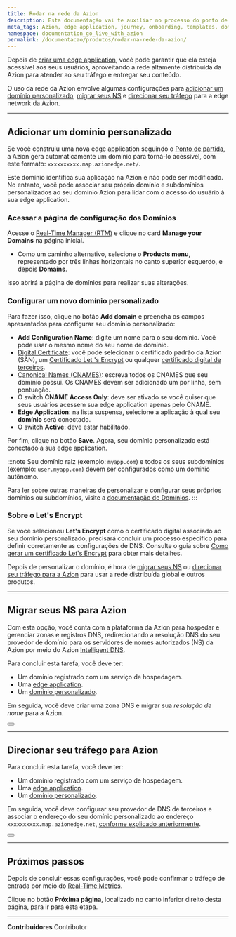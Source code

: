 ```yaml
---
title: Rodar na rede da Azion
description: Esta documentação vai te auxiliar no processo do ponto de partida para dar seus primeiros passos na Azion.
meta_tags: Azion, edge application, journey, onboarding, templates, domain, traffic
namespace: documentation_go_live_with_azion
permalink: /documentacao/produtos/rodar-na-rede-da-azion/
---
```



Depois de [criar uma edge application](/pt-br/documentacao/produtos/comecar-com-um-template/), você pode garantir que ela esteja acessível aos seus usuários, aproveitando a rede altamente distribuída da Azion para atender ao seu tráfego e entregar seu conteúdo.

O uso da rede da Azion envolve algumas configurações para [adicionar um domínio personalizado](#adicionar-um-dominio-personalizado), [migrar seus NS](#migrar-seus-ns-para-azion) e [direcionar seu tráfego](#direcionar-seu-trafego-para-azion) para a edge network da Azion.

---

## Adicionar um domínio personalizado

Se você construiu uma nova edge application seguindo o [Ponto de partida](/pt-br/documentacao/produtos/ponto-de-partida/), a Azion gera automaticamente um domínio para torná-lo acessível, com este formato: `xxxxxxxxxx.map.azionedge.net/`.

Este domínio identifica sua aplicação na Azion e não pode ser modificado. No entanto, você pode associar seu próprio domínio e subdomínios personalizados ao seu domínio Azion para lidar com o acesso do usuário à sua edge application.

### Acessar a página de configuração dos Domínios

Acesse o [Real-Time Manager (RTM)](https://manager.azion.com/) e clique no card **Manage your Domains** na página inicial.

- Como um caminho alternativo, selecione o **Products menu**, representado por três linhas horizontais no canto superior esquerdo, e depois **Domains**.

Isso abrirá a página de domínios para realizar suas alterações.

### Configurar um novo domínio personalizado

Para fazer isso, clique no botão **Add domain** e preencha os campos apresentados para configurar seu domínio personalizado:

- **Add Configuration Name**: digite um nome para o seu domínio. Você pode usar o mesmo nome do seu nome de domínio.
- [Digital Certificate](/pt-br/documentacao/produtos/edge-application/digital-certificates/): você pode selecionar o certificado padrão da Azion (SAN), um [Certificado Let 's Encrypt](/pt-br/documentacao/produtos/guias/como-gerar-um-certificado-lets-encrypt/) ou qualquer [certificado digital de terceiros](/pt-br/documentacao/produtos/guias/criar-certificado-digital/).
- [Canonical Names (CNAMES)](/pt-br/documentacao/produtos/edge-application/domains/#cname): escreva todos os CNAMES que seu domínio possui. Os CNAMES devem ser adicionado um por linha, sem pontuação.
- O switch **CNAME Access Only**: deve ser ativado se você quiser que seus usuários acessem sua edge application apenas pelo CNAME.
- **Edge Application**: na lista suspensa, selecione a aplicação à qual seu **domínio** será conectado.
- O switch **Active**: deve estar habilitado.

Por fim, clique no botão **Save**. Agora, seu domínio personalizado está conectado a sua edge application.

:::note
Seu domínio raiz (exemplo: `myapp.com`) e todos os seus subdomínios (exemplo: `user.myapp.com`) devem ser configurados como um domínio autônomo.

Para ler sobre outras maneiras de personalizar e configurar seus próprios domínios ou subdomínios, visite a [documentação de Domínios](/pt-br/documentacao/produtos/guias/configurar-dominio/).
:::

### Sobre o Let's Encrypt

Se você selecionou **Let's Encrypt** como o certificado digital associado ao seu domínio personalizado, precisará concluir um processo específico para definir corretamente as configurações de DNS. Consulte o guia sobre [Como gerar um certificado Let's Encrypt](/pt-br/documentacao/produtos/guias/como-gerar-um-certificado-lets-encrypt/) para obter mais detalhes.

Depois de personalizar o domínio, é hora de [migrar seus NS](#migrar-seus-ns-para-azion) ou [direcionar seu tráfego para a Azion](#direcionar-seu-trafego-para-azion) para usar a rede distribuída global e outros produtos.

---

## Migrar seus NS para Azion

Com esta opção, você conta com a plataforma da Azion para hospedar e gerenciar zonas e registros DNS, redirecionando a resolução DNS do seu provedor de domínio para os servidores de nomes autorizados (NS) da Azion por meio do Azion [Intelligent DNS](/pt-br/documentacao/produtos/intelligent-dns/).

Para concluir esta tarefa, você deve ter:

- Um domínio registrado com um serviço de hospedagem.
- Uma [edge application](/pt-br/documentacao/produtos/guias/build/criar-uma-aplicacao/).
- Um [domínio personalizado](/pt-br/documentacao/produtos/guias/configurar-dominio/).

Em seguida, você deve criar uma zona DNS e migrar sua *resolução de nome* para a Azion.

<Button href="/pt-br/documentacao/produtos/guias/migrar-ns-para-a-azion" text="leia o guia para migrar seu NS para Azion" variant="secondary">

</Button>

---

## Direcionar seu tráfego para Azion

Para concluir esta tarefa, você deve ter:

- Um domínio registrado com um serviço de hospedagem.
- Uma [edge application](/pt-br/documentacao/produtos/guias/build/criar-uma-aplicacao/).
- Um [domínio personalizado](/pt-br/documentacao/produtos/guias/configurar-dominio/).

Em seguida, você deve configurar seu provedor de DNS de terceiros e associar o endereço do seu domínio personalizado ao endereço `xxxxxxxxxx.map.azionedge.net`, [conforme explicado anteriormente](#adicionar-um-dominio-personalizado).

<Button href="/pt-br/documentacao/produtos/guias/apontar-dominio-para-a-azion/" text="Leia o guia de como apontar seu domínio para Azion" variant="secondary">

</Button>

---

## Próximos passos

Depois de concluir essas configurações, você pode confirmar o tráfego de entrada por meio do [Real-Time Metrics](/pt-br/documentacao/produtos/real-time-metrics/).

Clique no botão **Próxima página**, localizado no canto inferior direito desta página, para ir para esta etapa.



---


**Contribuidores** <ContributorList>Contributor</ContributorList>
